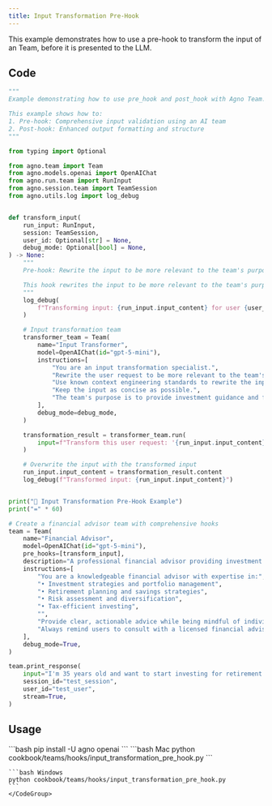 ```yaml
---
title: Input Transformation Pre-Hook
---
```


This example demonstrates how to use a pre-hook to transform the input of an Team, before it is presented to the LLM.

## Code

```python
"""
Example demonstrating how to use pre_hook and post_hook with Agno Team.

This example shows how to:
1. Pre-hook: Comprehensive input validation using an AI team
2. Post-hook: Enhanced output formatting and structure
"""

from typing import Optional

from agno.team import Team
from agno.models.openai import OpenAIChat
from agno.run.team import RunInput
from agno.session.team import TeamSession
from agno.utils.log import log_debug


def transform_input(
    run_input: RunInput,
    session: TeamSession,
    user_id: Optional[str] = None,
    debug_mode: Optional[bool] = None,
) -> None:
    """
    Pre-hook: Rewrite the input to be more relevant to the team's purpose.

    This hook rewrites the input to be more relevant to the team's purpose.
    """
    log_debug(
        f"Transforming input: {run_input.input_content} for user {user_id} and session {session.session_id}"
    )

    # Input transformation team
    transformer_team = Team(
        name="Input Transformer",
        model=OpenAIChat(id="gpt-5-mini"),
        instructions=[
            "You are an input transformation specialist.",
            "Rewrite the user request to be more relevant to the team's purpose.",
            "Use known context engineering standards to rewrite the input.",
            "Keep the input as concise as possible.",
            "The team's purpose is to provide investment guidance and financial planning advice.",
        ],
        debug_mode=debug_mode,
    )

    transformation_result = transformer_team.run(
        input=f"Transform this user request: '{run_input.input_content}'"
    )

    # Overwrite the input with the transformed input
    run_input.input_content = transformation_result.content
    log_debug(f"Transformed input: {run_input.input_content}")


print("🚀 Input Transformation Pre-Hook Example")
print("=" * 60)

# Create a financial advisor team with comprehensive hooks
team = Team(
    name="Financial Advisor",
    model=OpenAIChat(id="gpt-5-mini"),
    pre_hooks=[transform_input],
    description="A professional financial advisor providing investment guidance and financial planning advice.",
    instructions=[
        "You are a knowledgeable financial advisor with expertise in:",
        "• Investment strategies and portfolio management",
        "• Retirement planning and savings strategies",
        "• Risk assessment and diversification",
        "• Tax-efficient investing",
        "",
        "Provide clear, actionable advice while being mindful of individual circumstances.",
        "Always remind users to consult with a licensed financial advisor for personalized advice.",
    ],
    debug_mode=True,
)

team.print_response(
    input="I'm 35 years old and want to start investing for retirement. moderate risk tolerance. retirement savings in IRAs/401(k)s= $100,000. total savings is $200,000. my net worth is $300,000",
    session_id="test_session",
    user_id="test_user",
    stream=True,
)
```

## Usage

<Steps>
  <Snippet file="create-venv-step.mdx" />

  <Step title="Install libraries">
    ```bash
    pip install -U agno openai
    ```
  </Step>

  <Step title="Run example">
    <CodeGroup>
    ```bash Mac
    python cookbook/teams/hooks/input_transformation_pre_hook.py
    ```

    ```bash Windows
    python cookbook/teams/hooks/input_transformation_pre_hook.py
    ```
    </CodeGroup>
  </Step>
</Steps>
